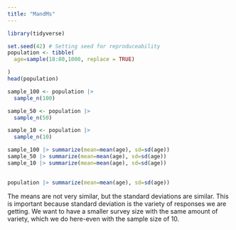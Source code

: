 ```yaml
---
title: "MandMs"
---
```



```r
library(tidyverse)
```
```r
set.seed(42) # Setting seed for reproduceability 
population <- tibble(
  age=sample(18:80,1000, replace = TRUE)

)
head(population)
```
```r
sample_100 <- population |> 
  sample_n(100)

sample_50 <- population |> 
  sample_n(50)

sample_10 <- population |> 
  sample_n(10)
```

```r
sample_100 |> summarize(mean=mean(age), sd=sd(age))
sample_50 |> summarize(mean=mean(age), sd=sd(age))
sample_10 |> summarize(mean=mean(age), sd=sd(age))
                      

```
```r
population |> summarize(mean=mean(age), sd=sd(age))
```

The means are not very similar, but the standard deviations are similar. This is important because standard deviation is the variety of responses we are getting. We want to have a smaller survey size with the same amount of variety, which we do here-even with the sample size of 10. 
